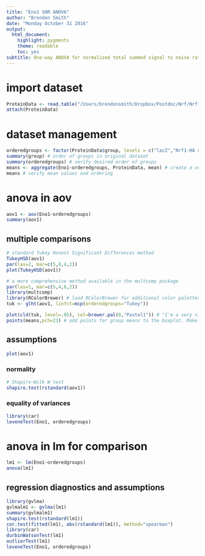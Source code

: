 ```yaml
---
title: "Eno1 SNR ANOVA"
author: "Brendon Smith"
date: "Monday October 31 2016"
output:
  html_document:
    highlight: pygments
    theme: readable
    toc: yes
subtitle: One-way ANOVA for normalized total summed signal to noise ratio (SNR) of Eno1 in the TCMP Nrf1 proteomics mouse liver AP-MS dataset from March 16, 2016.
---
```

# import dataset
```r
ProteinData <- read.table("/Users/brendonsmith/Dropbox/Postdoc/Nrf/Nrf1 proteomics/TCMP/20160316 Nrf1-HA mouse liver AP-MS/R/20160316 TCMP Nrf1-HA mouse liver other proteins.csv", header=TRUE, sep=",")
attach(ProteinData)
```
# dataset management
```r
orderedgroups <- factor(ProteinData$group, levels = c("lacZ","Nrf1-HA chow","Nrf1-HA chol","Nrf1-HA bort")) # this factor command puts the groups in my preferred order, instead of alphabetically. Note that you must refer to this specific variable to maintain the preferred order. Referring to the original variable name will revert to alphabetical order.
summary(group) # order of groups in original dataset
summary(orderedgroups) # verify desired order of groups
means <- aggregate(Eno1~orderedgroups, ProteinData, mean) # create a vector with the means of each group for boxplot points. It took me a long time to figure out how to get the means in the desired order. I then realized that I was using "group" to define categories in both the raw dataset and the means dataset. Changing the name of the variable containing the rearranged group names to "orderedgroups", and then referring to it later in the code, resolved this issue.
means # verify mean values and ordering

```

# anova in aov
```r
aov1 <- aov(Eno1~orderedgroups)
summary(aov1)
```

## multiple comparisons
```r
# standard Tukey Honest Significant Differences method
TukeyHSD(aov1)
par(las=2, mar=c(5,8,4,2))
plot(TukeyHSD(aov1))

# a more comprehensive method available in the multcomp package
par(las=1, mar=c(5,4,6,2))
library(multcomp)
library(RColorBrewer) # load RColorBrewer for additional color palettes.
tuk <- glht(aov1, linfct=mcp(orderedgroups="Tukey"))

plot(cld(tuk, level=.05), col=brewer.pal(8,"Pastel1")) # "I'm a very vivacious man... Earth tones are so passe. I'm a pastel man."
points(means,pch=23) # add points for group means to the boxplot. Make sure they are in the correct order.
```

## assumptions
```r
plot(aov1)
```

### normality
```r
# Shapiro-Wilk W test
shapiro.test(rstandard(aov1))
```

### equality of variances
```r
library(car)
leveneTest(Eno1, orderedgroups)
```

# anova in lm for comparison
```r
lm1 <- lm(Eno1~orderedgroups)
anova(lm1)
```

## regression diagnostics and assumptions
```r
library(gvlma)
gvlmalm1 <- gvlma(lm1)
summary(gvlmalm1)
shapiro.test(rstandard(lm1))
cor.test(fitted(lm1), abs(rstandard(lm1)), method="spearman")
library(car)
durbinWatsonTest(lm1)
outlierTest(lm1)
leveneTest(Eno1, orderedgroups)
```

<!-- # anova in aov log -->
<!-- ```{r} -->

<!-- meanslog <- aggregate(log(Eno1)~orderedgroups, ProteinData, mean, levels = c("lacZ","Nrf1-HA chow","Nrf1-HA chol","Nrf1-HA bort")) # recalculate means for log transformed data -->
<!-- meanslog # verify mean values and ordering -->

<!-- aovlog <- aov(log(Eno1)~orderedgroups) -->
<!-- summary(aovlog) -->
<!-- ``` -->

<!-- ## multiple comparisons log -->
<!-- ```{r} -->
<!-- # standard Tukey Honest Significant Differences method -->
<!-- TukeyHSD(aovlog) -->
<!-- par(las=2, mar=c(5,8,4,2)) -->
<!-- plot(TukeyHSD(aovlog)) -->

<!-- # a more comprehensive method available in the multcomp package -->
<!-- par(las=1, mar=c(5,4,6,2)) -->
<!-- library(multcomp) -->
<!-- library(RColorBrewer) # load RColorBrewer for additional color palettes. -->
<!-- tuk <- glht(aovlog, linfct=mcp(orderedgroups="Tukey")) -->

<!-- plot(cld(tuk, level=.05), col=brewer.pal(8,"Pastel1")) # "I'm a very vivacious man... Earth tones are so passe. I'm a pastel man." -->
<!-- points(meanslog,pch=23) # add points for group means to the boxplot. Make sure they are in the correct order. -->
<!-- ``` -->

<!-- ## assumptions log -->
<!-- ```{r} -->
<!-- plot(aovlog) -->
<!-- ``` -->

<!-- ### normality log -->
<!-- ```{r} -->
<!-- # Shapiro-Wilk W test -->
<!-- # Log transformation does not completely normalize data, but considering the non-significant ANOVA result, I will stop here. -->
<!-- shapiro.test(rstandard(aovlog)) -->
<!-- ``` -->

<!-- ### equality of variances log -->
<!-- ```{r} -->
<!-- library(car) -->
<!-- leveneTest(aovlog) -->
<!-- ``` -->

<!-- # anova in lm for comparison log -->
<!-- ```{r} -->
<!-- lmlog <- lm(log(Eno1)~orderedgroups) -->
<!-- anova(lmlog) -->
<!-- ``` -->

<!-- ## regression diagnostics and assumptions log -->
<!-- ```{r} -->
<!-- library(gvlma) -->
<!-- gvlmalmlog <- gvlma(lmlog) -->
<!-- summary(gvlmalmlog) -->
<!-- shapiro.test(rstandard(gvlmalmlog)) -->
<!-- cor.test(fitted(lmlog), abs(rstandard(lmlog)), method="spearman") -->
<!-- library(car) -->
<!-- durbinWatsonTest(lmlog) -->
<!-- outlierTest(lmlog) -->
<!-- leveneTest(log(Eno1), orderedgroups) -->
<!-- ``` -->